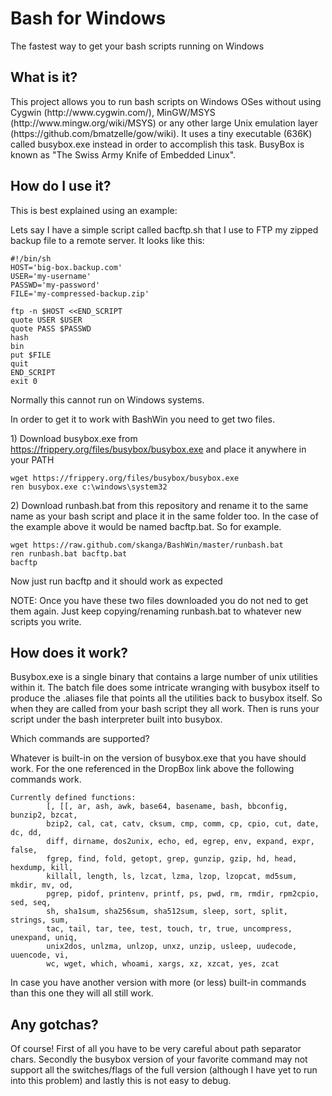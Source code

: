 = Bash for Windows =
The fastest way to get your bash scripts running on Windows

== What is it? ==

This project allows you to run bash scripts on Windows OSes without using Cygwin (http://www.cygwin.com/), MinGW/MSYS (http://www.mingw.org/wiki/MSYS) or any other large Unix emulation layer (https://github.com/bmatzelle/gow/wiki). It uses a tiny executable (636K) called busybox.exe instead in order to accomplish this task. BusyBox is known as "The Swiss Army Knife of Embedded Linux".

== How do I use it? ==

This is best explained using an example:

Lets say I have a simple script called bacftp.sh that I use to FTP my zipped backup file to a remote server. It looks like this:

<pre>
#!/bin/sh
HOST='big-box.backup.com'
USER='my-username'
PASSWD='my-password'
FILE='my-compressed-backup.zip'

ftp -n $HOST <<END_SCRIPT
quote USER $USER
quote PASS $PASSWD
hash
bin
put $FILE
quit
END_SCRIPT
exit 0
</pre>

Normally this cannot run on Windows systems. 

In order to get it to work with BashWin you need to get two files.

1) Download busybox.exe from https://frippery.org/files/busybox/busybox.exe and place it anywhere in your PATH
<pre>
wget https://frippery.org/files/busybox/busybox.exe
ren busybox.exe c:\windows\system32
</pre>

2) Download runbash.bat from this repository and rename it to the same name as your bash script and place it in the same folder too. In the case of the example above it would be named bacftp.bat. So for example.
<pre>
wget https://raw.github.com/skanga/BashWin/master/runbash.bat
ren runbash.bat bacftp.bat
bacftp
</pre>

Now just run bacftp and it should work as expected

NOTE: Once you have these two files downloaded you do not ned to get them again. Just keep copying/renaming runbash.bat to whatever new scripts you write.

== How does it work? ==

Busybox.exe is a single binary that contains a large number of unix utilities within it. The batch file does some intricate wranging with busybox itself to produce the .aliases file that points all the utilities back to busybox itself. So when they are called from your bash script they all work. Then is runs your script under the bash interpreter built into busybox.

Which commands are supported?

Whatever is built-in on the version of busybox.exe that you have should work. For the one referenced in the DropBox link above the following commands work.

<pre>
Currently defined functions:
        [, [[, ar, ash, awk, base64, basename, bash, bbconfig, bunzip2, bzcat,
        bzip2, cal, cat, catv, cksum, cmp, comm, cp, cpio, cut, date, dc, dd,
        diff, dirname, dos2unix, echo, ed, egrep, env, expand, expr, false,
        fgrep, find, fold, getopt, grep, gunzip, gzip, hd, head, hexdump, kill,
        killall, length, ls, lzcat, lzma, lzop, lzopcat, md5sum, mkdir, mv, od,
        pgrep, pidof, printenv, printf, ps, pwd, rm, rmdir, rpm2cpio, sed, seq,
        sh, sha1sum, sha256sum, sha512sum, sleep, sort, split, strings, sum,
        tac, tail, tar, tee, test, touch, tr, true, uncompress, unexpand, uniq,
        unix2dos, unlzma, unlzop, unxz, unzip, usleep, uudecode, uuencode, vi,
        wc, wget, which, whoami, xargs, xz, xzcat, yes, zcat
</pre>

In case you have another version with more (or less) built-in commands than this one they will all still work.

== Any gotchas? ==

Of course! First of all you have to be very careful about path separator chars. Secondly the busybox version of your favorite command may not support all the switches/flags of the full version (although I have yet to run into this problem) and lastly this is not easy to debug.
